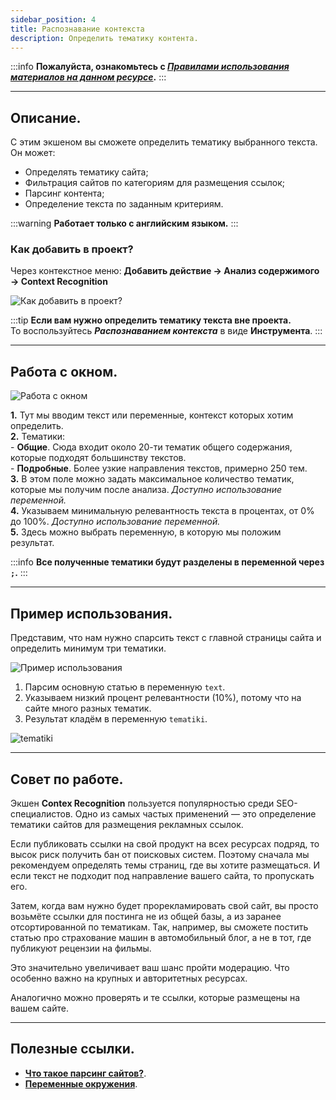 ```yaml
---
sidebar_position: 4
title: Распознавание контекста
description: Определить тематику контента.
---  
```

:::info **Пожалуйста, ознакомьтесь с [*Правилами использования материалов на данном ресурсе*](../Disclaimer).**
:::  
_______________________________________________    
## Описание.  
С этим экшеном вы сможете определить тематику выбранного текста. Он может:  
- Определять тематику сайта;  
- Фильтрация сайтов по категориям для размещения ссылок;  
- Парсинг контента;  
- Определение текста по заданным критериям.  

:::warning **Работает только с английским языком.**
:::  

### Как добавить в проект?  
Через контекстное меню: **Добавить действие → Анализ содержимого → Context Recognition**  

![Как добавить в проект?](./assets/ContextRecognition/ContextRecognition_pic1.png) 

:::tip **Если вам нужно определить тематику текста вне проекта.**  
То воспользуйтесь ***Распознаванием контекста*** в виде **Инструмента**.
:::
_______________________________________________
## Работа с окном.  
![Работа с окном](./assets/ContextRecognition/ContextRecognition_pic2.png) 

**1.** Тут мы вводим текст или переменные, контекст которых хотим определить.  
**2.** Тематики:  
    - **Общие**. Сюда входит около 20-ти тематик общего содержания, которые подходят большинству текстов.  
    - **Подробные**. Более узкие направления текстов, примерно 250 тем.  
**3.** В этом поле можно задать максимальное количество тематик, которые мы получим после анализа. *Доступно использование переменной.*  
**4.** Указываем минимальную релевантность текста в процентах, от 0% до 100%. *Доступно использование переменной.*  
**5.** Здесь можно выбрать переменную, в которую мы положим результат.  

:::info **Все полученные тематики будут разделены в переменной через `;`.**
:::  
_______________________________________________
## Пример использования.  
Представим, что нам нужно спарсить текст с главной страницы сайта и определить минимум три тематики.  

![Пример использования](./assets/ContextRecognition/ContextRecognition_pic3.png)  

1. Парсим основную статью в переменную `text`.  
2. Указываем низкий процент релевантности (10%), потому что на сайте много разных тематик.  
3. Результат кладём в переменную `tematiki`.  

![tematiki](./assets/ContextRecognition/ContextRecognition_pic4.png)   
_______________________________________________
## Совет по работе.  
Экшен **Contex Recognition** пользуется популярностью среди SEO-специалистов. Одно из самых частых применений — это определение тематики сайтов для размещения рекламных ссылок.  

Если публиковать ссылки на свой продукт на всех ресурсах подряд, то высок риск получить бан от поисковых систем. Поэтому сначала мы рекомендуем определять темы страниц, где вы хотите размещаться. И если текст не подходит под направление вашего сайта, то пропускать его.  

Затем, когда вам нужно будет прорекламировать свой сайт, вы просто возьмёте ссылки для постинга не из общей базы, а из заранее отсортированной по тематикам. Так, например, вы сможете постить статью про страхование машин в автомобильный блог, а не в тот, где публикуют рецензии на фильмы.

Это значительно увеличивает ваш шанс пройти модерацию. Что особенно важно на крупных и авторитетных ресурсах.

Аналогично можно проверять и те ссылки, которые размещены на вашем сайте.  
_______________________________________________
## Полезные ссылки.    
- [**Что такое парсинг сайтов?**](https://blog.capmonster.cloud/ru/blog/sel-1/what-is-website-parsing-and-why-do-you-need-it).  
- [**Переменные окружения**](../pm/Creating/Variables).  




